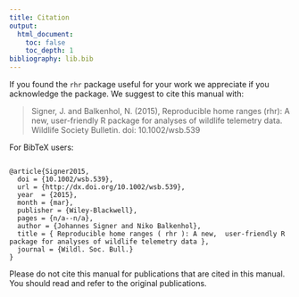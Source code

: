 ```yaml
---
title: Citation
output: 
  html_document:
    toc: false
    toc_depth: 1
bibliography: lib.bib
---
```

If you found the `rhr` package useful for your work we appreciate if you acknowledge the package. We suggest to cite this manual with: 

> Signer, J. and Balkenhol, N. (2015), Reproducible home ranges (rhr): A new, user-friendly R package for analyses of wildlife telemetry data. Wildlife Society Bulletin. doi: 10.1002/wsb.539

For BibTeX users: 

````

@article{Signer2015,
  doi = {10.1002/wsb.539},
  url = {http://dx.doi.org/10.1002/wsb.539},
  year  = {2015},
  month = {mar},
  publisher = {Wiley-Blackwell},
  pages = {n/a--n/a},
  author = {Johannes Signer and Niko Balkenhol},
  title = { Reproducible home ranges ( rhr ): A new,  user-friendly R package for analyses of wildlife telemetry data },
  journal = {Wildl. Soc. Bull.}
}
````

Please do not cite this manual for publications that are cited in this manual. You should read and refer to the original publications.


